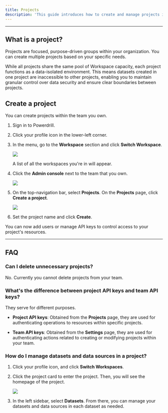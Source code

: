 ```yaml
---
title: Projects
description: 'This guide introduces how to create and manage projects in your organization'
---
```



---

## What is a project?

Projects are focused, purpose-driven groups within your organization. You can create multiple projects based on your specific needs.

While all projects share the same pool of Workspace capacity, each project functions as a data-isolated environment. This means datasets created in one project are inaccessible to other projects, enabling you to maintain granular control over data security and ensure clear boundaries between projects.






## Create a project

You can create projects within the team you own.

1. Sign in to Powerdrill.

2. Click your profile icon in the lower-left corner.

3. In the menu, go to the **Workspace** section and click **Switch Workspace**.

    <Frame>
      <img src="/enterprise/img/switch-workspace.png" style={{ borderRadius: '0.5rem' }} />
    </Frame>

    A list of all the workspaces you're in will appear.

4. Click the **Admin console** next to the team that you own.

    <Frame>
      <img src="/enterprise/img/enter-admin.png" style={{ borderRadius: '0.5rem' }} />
    </Frame>

5. On the top-navigation bar, select **Projects**. On the **Projects** page, click **Create a project**.

    <Frame>
      <img src="/enterprise/img/create-project.png" style={{ borderRadius: '0.5rem' }} />
    </Frame>

6. Set the project name and click **Create**.

You can now add users or manage API keys to control access to your project's resources.





---

## FAQ

### Can I delete unnecessary projects?

No. Currently you cannot delete projects from your team.


### What's the difference between project API keys and team API keys?

They serve for different purposes. 

- **Project API keys**: Obtained from the **Projects** page, they are used for authenticating operations to resources within specific projects.  

- **Team API keys**: Obtained from the **Settings** page, they are used for authenticating actions related to creating or modifying projects within your team.  



### How do I manage datasets and data sources in a project?

1. Click your profile icon, and click **Switch Workspaces**.

2. Click the project card to enter the project. Then, you will see the homepage of the project.

    <Frame>
      <img src="/enterprise/img/project-homepage.png" style={{ borderRadius: '0.5rem' }} />
    </Frame>


3. In the left sidebar, select **Datasets**. From there, you can manage your datasets and data sources in each dataset as needed.